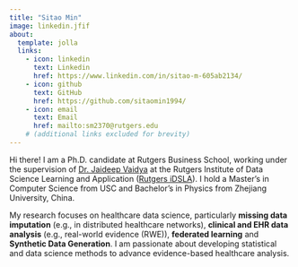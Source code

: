 ```yaml
---
title: "Sitao Min"
image: linkedin.jfif
about:
  template: jolla
  links:
    - icon: linkedin
      text: Linkedin
      href: https://www.linkedin.com/in/sitao-m-605ab2134/
    - icon: github
      text: GitHub
      href: https://github.com/sitaomin1994/
    - icon: email
      text: Email
      href: mailto:sm2370@rutgers.edu
    # (additional links excluded for brevity)
---
```


Hi there! I am a Ph.D. candidate at Rutgers Business School, working under the supervision of [Dr. Jaideep Vaidya](https://sites.rutgers.edu/jsvaidya/) at the Rutgers Institute of Data Science Learning and Application ([Rutgers iDSLA](https://sites.rutgers.edu/idsla/)). I hold a Master's in Computer Science from USC and Bachelor's in Physics from Zhejiang University, China.

My research focuses on healthcare data science, particularly **missing data imputation** (e.g., in distributed healthcare networks), **clinical and EHR data analysis** (e.g., real-world evidence (RWE)), **federated learning** and **Synthetic Data Generation**. I am passionate about developing statistical and data science methods to advance evidence-based healthcare analysis.
